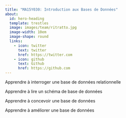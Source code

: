 ```yaml
---
title: "MA15Y030: Introduction aux Bases de Données"
about:
  id: hero-heading
  template: trestles
  image: images/team/ritratto.jpg
  image-width: 10em
  image-shape: round
  links:
    - icon: twitter
      text: twitter
      href: https://twitter.com
    - icon: github
      text: Github
      href: https://github.com
---
```


:::{#hero-heading}


Apprendre à interroger une base de données relationnelle

Apprendre à lire un schéma  de base de données 

Apprendre à concevoir une base de données

Apprendre à améliorer une base de données 


:::

